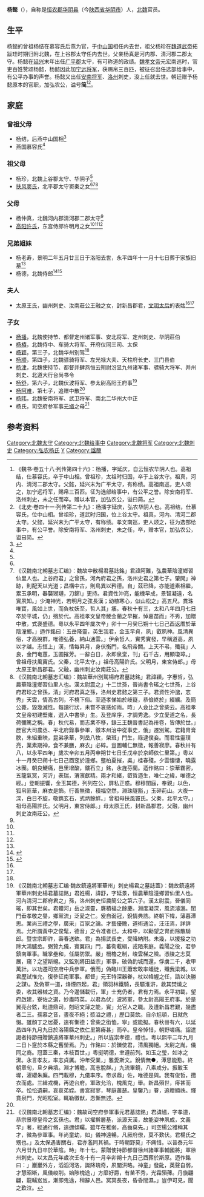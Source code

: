 '''杨懿'''（{{bd|？||？||}}），自称是[[恒农郡|恒农郡]][[华阴县|华阴县]]（今[[陕西省|陕西省]][[华阴市|华阴市]]）人，[[北魏|北魏]]官员。

==生平==
杨懿的曾祖杨结在慕容氏后燕为官，于[[中山郡|中山国]]相任内去世，祖父杨珍在[[魏道武帝|魏道武帝]]拓跋珪时期归附北魏，在上谷郡太守任内去世。父亲杨真是河内郡、清河郡二郡太守。杨懿在[[延兴_(北魏)|延兴]]末年出任[[广平郡|广平郡]]太守，有可称道的政绩。[[魏孝文帝|魏孝文帝]]元宏南巡时，官吏百姓赞颂杨懿，杨懿因此加[[宁远将军|宁远将军]]，获赐帛三百匹，被征召出任选部给事中，有公平办事的声誉。杨懿又出任[[安南将军|安南将军]]、[[洛州_(后赵)|洛州]]刺史，没上任就去世。朝廷赠予杨懿原本的官职，加弘农公，谥号'''简'''<ref>《魏书·卷五十八·列传第四十六》：杨播，字延庆，自云恒农华阴人也。高祖结，仕慕容氏，卒于中山相。曾祖珍，太祖时归国，卒于上谷太守。祖真，河内、清河二郡太守。父懿，延兴末为广平太守，有称绩。高祖南巡，吏人颂之，加宁远将军，赐帛三百匹。征为选部给事中，有公平之誉。除安南将军、洛州刺史，未之任而卒。赠以本官，加弘农公，谥曰简。</ref><ref>《北史·卷四十一·列传第二十九》：杨播字延庆，弘农华阴人也。高祖结，仕慕容氏，位中山相。曾祖珍，道武时归国，位上谷太守。祖真，河内、清河二郡太守。父懿，延兴末为广平太守，有称绩。孝文南巡，吏人颂之，征为选部给事中，有公平誉。除安南将军、洛州刺史，未之任，卒，赠本官，加弘农公，谥曰简。</ref>。

==家庭==
===曾祖父母===
*杨结，后燕中山国相<ref name=autogenerated1>{{Cite book | author = 叶炜，刘秀峰 | title = 《墨香阁藏北朝墓志》 | location =上海市 | publisher = 上海古籍出版社 | date=  2016年| pages=8|ISBN =978-7-5325-7881-8| accessdate = 2017-06-04 | url = | language= zh-hant| quote = }}</ref>
*燕国慕容氏<ref name=autogenerated1 />

===祖父母===
*杨珍，北魏上谷郡太守、华阴子<ref name=autogenerated1 />
*[[扶风窦氏|扶风窦氏]]，北平郡太守窦秦之女<ref name=autogenerated1 /><ref name=autogenerated2>《汉魏南北朝墓志汇编》：魏故中散楊君墓誌銘」君諱阿難，弘農華陰潼鄉習仙里人也。上谷府君」之曾孫，河內府君之孫，洛州史君之第七子。肇開」神跡，則配天以光道；昌構中古，則鳥異以矜德。自」茲已降，亦能道素相繼，累玉承明，器襲瑚璉，刀錦\」更持。君資性沖亮，能機早成，景智凝遠，名實夙知。」少淹神光，若明月之弦長漢；幼植寒心，似山松之」高五尺。貫珠唯寶，風如上世，而負杖妖至，哲人其」痿。春秋十有三，太和八年四月七日卒於平城，仍」殯於代。高祖孝文皇帝鯁金蘭之早摧，悼嘉苗而」不秀，加贈中散，式褒盛德。粵以永平四年歲次辛」卯十一月癸巳朔十七日己酉返厝於華陰潼鄉。」迺作銘曰：五岳降靈，英生我君，金玉早貞，夙」叡夙神。風清異俗，才高脫群，唯德弘養，納山通雲。」伊余哲人，實秀實發，早稱道高，夙以才越。志恒上」漢，情每昇月，身伏衡門，名飛帝闕。上天不弔，殲我」人良，金門奄蕙，玉圃摧芳。一辭白日，永即泉堂，刊」石千古，用顯瓊璋。」曾祖母扶風竇氏。父秦，北平太守。」祖母高陽許氏。父明月，東宮侍郎。」母太原王新昌郡君。父融，幽州刺史汝南莊公。</ref><ref name=autogenerated3>《汉魏南北朝墓志汇编》：魏故華州別駕楊府君墓誌銘」君諱穎，字惠哲，弘農華陰潼鄉習仙里人也。漢太尉震之」十二世孫，晉尚書令瑤之七世孫，上谷府君珍之曾孫，清」河府君真之孫，洛州史君懿之第三子。君資性沖邈，志秀」天雲，情高古列，不橈下俗。至迺孝悌始於岐嶷，恭儉終於」綴纊。及簡公薨，毀幾滅性。每讀行狀，未嘗不哀感如雨。時」人僉比之曾柴云。高祖孝文皇帝初建壁雍，選入中書學」生。及登庠序，才調秀逸。少立愛道之名，長荷彌篤之稱。春」秋代易，而志業不移，錄三王魏晉書記為卅卷，皆傳於世。」歷官大司農丞、平北府錄事參軍，徵本州治中從事史，俄」遷別駕。君籍冑膏腴，朱組重映，昆弟承華，列岳八牧，榮斑」門生，祿逮僕妾。而君性靈璞亮，業素期神，食不兼膳，麻衣」必碎。豈圖輔仁無徵，報善寂廖。春秋卅有八，以永平四年」歲次辛卯五月丙申朔廿七日壬戊卒於京師依仁里第。」粵以十一月癸巳朔十七日己酉窆於潼鄉。壟柏夏摧，吳」桂春殘，夕雲悽悽，曉露冰團。朝良鯁痛，邑里增酸，鏤石立」銘，永旌芬蘭。迺作銘曰：崇華霧密，五龍氣冥，河沂」表瑞，渭濱獻精。兩才和緒，叡哲迺生，唯仁之緯，唯德之經。」登朝振響，金玉其德，列列在公，屏私正惑。穆穆閨庭，奉親」以色，狐帛匪華，麻衣是飾。行善無徵，積福空然，淵珠隧豁，」玉碎荊山。大夜一深，白日不旋，敬鐫玄石，式炳餘鮮。」曾祖母扶風竇氏。父秦，北平太守。」祖母高陽許氏。父明月，東宮侍郎。」母太原王氏，封新昌郡君。父融，幽州刺史汝南莊公。</ref>

===父母===
*杨仲真，北魏河内郡清河郡二郡太守<ref name=autogenerated1 />
*[[高阳许氏|高阳许氏]]，东宫侍郎许明月之女<ref name=autogenerated1 /><ref name=autogenerated2 /><ref name=autogenerated3 />

===兄弟姐妹===
*杨老寿，景明二年五月廿三日于洛阳去世，永平四年十一月十七日葬于家族旧墓<ref name=autogenerated1 />
*杨德，北魏侍郎<ref>{{Cite book | author = 张江涛编著 | title = 《华山碑石》 | location =西安市 | publisher = 三秦出版社 | date=   1995.12 | pages=243—244|ISBN =7-80628-039-1| accessdate = 2017-06-04 | url = | language= zh-hant| quote = }}</ref><ref>{{Cite book | author = 罗新，叶炜著 | title = 《新出魏晋南北朝墓志疏证 (修订版)》 | location = 北京市 | publisher = 中华书局  | date =2016.5| pages =150-151 |ISBN =978-7-101-11639-7| accessdate = 2021-07-07 | url = | language= zh-hant| quote = }}</ref>

===夫人===
*太原王氏，幽州刺史、汝南莊公王融之女，封新昌郡君，[[文明太后|文明太后]]的表姑<ref name=autogenerated2 /><ref name=autogenerated3 />

===子女===
*[[杨播|杨播]]，北魏使持节、都督定州诸军事、安北将军、定州刺史、华阴莊伯
*[[杨椿_(北魏)|杨椿]]，北魏侍中、车骑大将军、开府仪同三司、太保
*[[杨颖|杨颖]]，第三子，北魏华州别驾<ref name=autogenerated3 />
*[[杨顺_(北魏)|杨顺]]，第四子，北魏骠骑将军、左光禄大夫、天柱府长史、三门县伯
*[[楊津_(北魏)|杨津]]，北魏使持节、都督并肆燕恒云朔尉汾显九州诸军事、骠骑大将军、并州刺史、北道大行台尚书令
*[[杨舒|杨舒]]，第六子，北魏伏波将军、参太尉高阳王府事<ref>《汉魏南北朝墓志汇编·魏故鎮遠將軍華州」刺史楊君之墓誌蓋》：魏故鎮遠將軍華州刺史楊君墓誌銘」君姓楊，諱舒，字延景，恒農華陰潼鄉習仙里人也。河內清河二郡府君之」孫，洛州刺史恒農簡公之第六子。漢太尉震，晉儀同瑤，即其世矣。君體河」岳之淑靈，膺積福之餘慶。淵度凝深，風流濬邈。閨門垂孝敬之譽，鄉黨流」泛愛之仁。爰自弱冠，銳情典誥。終朝下幃，薄暮潭思。業尚三禮之學，廣采」百家之論。才藝優贍，道術通洽，汪汪焉，詳詳焉。允所謂黃中之俊髦，德音」之令准者已。太和中，以勳望之冑而除散騎郎。暨世宗即祚，壽春送欸。君」為揚武長史，受降納附。未幾，以援接之功除大鴻臚丞。弼贊九儀，賓翼四」門，蕃衛載緝，戎陌來庭。義陽之役，君參鎮南軍事。職掌壘和，任屬防禦。嚴」柵櫓之制，峻雲梯之險。憑陵之志莫展，窺？之望斯絕。又監別將田益宗」軍事，破偽釣城而還，俘虜二千，收甲萬計。以功遷司空府中兵參軍。俄而」偽臨川王蕭宏敢率蟻徒，殲我梁城。以君歷試惟允，復參征南軍事。都督」元王特深器眷，杖以幃幄之任，諮以決勝之謀\。及偽軍一道，烽煙四起，君」領羽林鐵騎，長驅淮滸，救其焚燒之委，收其器械之資。乃今邊儲載衍，軍」士充仍者，君有力焉。永平初載，望府啟建，寮佐之選，妙盡時英。以君為伏」波將軍，參太尉高陽王府事。於是翼亮台鉉，毗道鼎司，剋昭文薄之能，實」允官人之職。及遭新昌君艱，幾盡者二三。孺慕之音，晝夜不絕；漿溢之禮，」歷口莫飲。自尒尪頓，日就危惙。雖顏丁之居憂，遠有慚德；曾柴之銜恤，寧」或能擬。春秋卌有六，以延昌四年九月九日於洛陽縣之依仁里第瘠甚」而卒。皇帝悼惜，朝野嗟痛。詔遣謁者持節冊贈鎮遠將軍華州刺史。」所以旌崇孝德，禮也。粵以熙平二年九月二日卜窆於本縣之舊塋焉。乃」作銘曰：於鑠使君，清風獨絕。太尉之胤，儀同之裔。冠蓋三秦，本枝百世，」粵挺明德，聿遵前列。如玉之瑩，如冰之潔。永言孝友，率志貞厲。沖年受業，」雅愛斯文。銳情無●，潭思能懃。終朝章句，旦夕典墳。淵才博贍，高志脫群。」九流畢鏡，八素咸分。振韍玉墀，濯纓朱廡。四門載穆，九儀率序。帝求鼎」佐，唯德是與。我有俊哲，攬衣而處。三緝戎機，再遊台府。軍政允洽，槐風克」舉。新昌殞世，瘠甚而卒。忪忪遺嗣，哀哀弟姪。書宮寂寥，琴庭蕭瑟。皇鑒乃」眷，追贈顯祑。輝賁泉門，光昭松室。輒勒徽猷，恧慚無述。</ref>
*[[杨阿难|杨阿难]]，第七子，追赠中散<ref name=autogenerated2 />
*[[杨𬀩|杨𬀩]]，北魏安南将军、武卫将军、南北二华州大中正
*杨氏，司空府参军事[[元馗_(司空府参军事)|元馗]]之母<ref>《汉魏南北朝墓志汇编》：魏故司空府參軍事元君墓誌銘」君諱馗，字孝道，恭宗景穆皇帝之玄孫也。君」以擢擀層基，派源天漢，故能姿神夙成，文義早」著，經通行脩，遠邇傾矚。雖年在稚弱，高齒莫先。」司空楊公雅稱其才，微為參軍事。年尚童幼，如」儀神遠暢，凡厥府僚，莫不歎伏。君楊氏之甥也。」及太保遇害關右，君亦濫同其禍。于時朝野莫」不痛惜。以普泰元年六月廿九日卒於華陰。時」年十七。蒙贈使持節都督徐州諸軍事輔國將」軍徐州刺史。以太昌元年歲次壬冬十有一月辛卯朔十九日己酉葬於斯原。迺作銘曰：」巖巖外方，滔滔河洛，誕降瑰奇，夙闡洪略。神童」發齔，英聲自弱，才慧昭晰，風儀峻削。始陟槐途，」方靡好爵，有苗不秀，光霜殞蘀。丹旐翩翩，龍轜岌岌，漸即鬼途，稍辭人邑。冥冥長夜，昏昏闇濕，」豈伊可見，聞之歎泣。</ref>

== 参考资料 ==
{{reflist}}

{{DEFAULTSORT:Y}}
[[Category:北魏太守|Category:北魏太守]]
[[Category:北魏给事中|Category:北魏给事中]]
[[Category:北魏将军|Category:北魏将军]]
[[Category:北魏刺史|Category:北魏刺史]]
[[Category:弘农杨氏|Category:弘农杨氏]]
[[Category:楊姓|Y]]
[[Category:諡簡|Category:諡簡]]